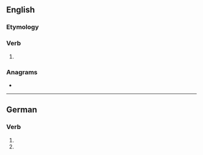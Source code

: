 ==English==

===Etymology===
{{suffix|send|est|lang=en}}

===Verb===
{{head|en|verb form}}

# {{en-archaic second-person singular of|send}}

===Anagrams===
* {{anagrams|en|a=deensst|densest}}

----

==German==

===Verb===
{{head|de|verb form}}

# {{de-verb form of|senden|2|s|g}}
# {{de-verb form of|senden|2|s|k1}}